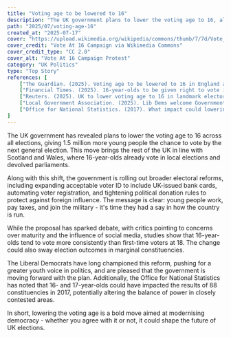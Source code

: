 ```yaml
---
title: "Voting age to be lowered to 16"
description: "The UK government plans to lower the voting age to 16, allowing around 1.5 million 16 and 17-year-olds to vote in the next general election, aiming to better represent young people's voices on national issues."
path: "2025/07/voting-age-16"
created_at: "2025-07-17"
cover: "https://upload.wikimedia.org/wikipedia/commons/thumb/7/7d/Vote_At_16_Campaign_%2832903805523%29.jpg/1200px-Vote_At_16_Campaign_%2832903805523%29.jpg?20200501194356"
cover_credit: "Vote At 16 Campaign via Wikimedia Commons"
cover_credit_type: "CC 2.0"
cover_alt: "Vote At 16 Campaign Protest"
category: "UK Politics"
type: "Top Story"
references: [
    ["The Guardian. (2025). Voting age to be lowered to 16 in England and Northern Ireland.", "https://www.theguardian.com/politics/2025/jul/17/voting-age-to-be-lowered-to-16-in-england-and-northern-ireland"],
    ["Financial Times. (2025). 16-year-olds to be given right to vote in UK elections.", "https://www.ft.com/content/41421587-bc65-432a-a8ca-7368d39177c7"],
    ["Reuters. (2025). UK to lower voting age to 16 in landmark electoral reform.", "https://www.reuters.com/world/uk/uk-lower-voting-age-16-landmark-electoral-reform-2025-07-17/"],
    ["Local Government Association. (2025). Lib Dems welcome Government plans to give 16 and 17-year-olds the vote.", "https://www.local.gov.uk/lga-libdem-group/our-press-releases/lib-dems-welcome-government-plans-give-16-and-17-year-olds-vote"],
    ["Office for National Statistics. (2017). What impact could lowering the UK voting age to 16 have on the shape of the electorate?", "https://www.ons.gov.uk/peoplepopulationandcommunity/elections/electoralregistration/articles/whatimpactcouldloweringtheukvotingageto16haveontheshapeoftheelectorate/2017-07-14"]
]
---
```


The UK government has revealed plans to lower the voting age to 16 across all elections, giving 1.5 million more young people the chance to vote by the next general election.<Pointer number="1" /> This move brings the rest of the UK in line with Scotland and Wales, where 16-year-olds already vote in local elections and devolved parliaments.<Pointer number="1" />

Along with this shift, the government is rolling out broader electoral reforms, including expanding acceptable voter ID to include UK-issued bank cards, automating voter registration, and tightening political donation rules to protect against foreign influence.<Pointer number="2" /> The message is clear: young people work, pay taxes, and join the military - it's time they had a say in how the country is run.<Pointer number="2" />

While the proposal has sparked debate, with critics pointing to concerns over maturity and the influence of social media, studies show that 16-year-olds tend to vote more consistently than first-time voters at 18. The change could also sway election outcomes in marginal constituencies.<Pointer number="3" />

The Liberal Democrats have long championed this reform, pushing for a greater youth voice in politics, and are pleased that the government is moving forward with the plan.<Pointer number="4" /> Additionally, the Office for National Statistics has noted that 16- and 17-year-olds could have impacted the results of 88 constituencies in 2017, potentially altering the balance of power in closely contested areas.<Pointer number="5" />

In short, lowering the voting age is a bold move aimed at modernising democracy - whether you agree with it or not, it could shape the future of UK elections.
